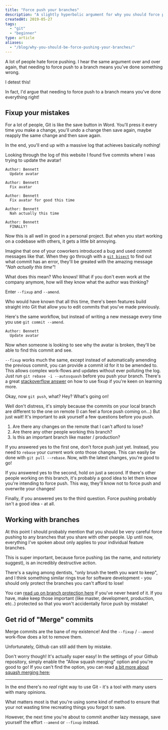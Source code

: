 ```yaml
---
title: "Force push your branches"
description: "A slightly hyperbolic argument for why you should force push your branches. I look at how force pushing helps you to keep your git history readable and free of merge commits."
createdAt: 2019-05-27
tags: 
  - "git"
  - "beginner"
type: article
aliases:
  - "/blog/why-you-should-be-force-pushing-your-branches/"
---
```


A lot of people hate force pushing.
I hear the same argument over and over again, that needing to force push to a branch means you've done something wrong.

I detest this!

In fact, I'd argue that needing to force push to a branch means you've done everything right!

## Fixup your mistakes

For a lot of people, Git is like the save button in Word.
You'll press it every time you make a change, you'll undo a change then save again, maybe reapply the same change and then save again.

In the end, you'll end up with a massive log that achieves basically nothing!

Looking through the log of this website I found five commits where I was trying to update the avatar!

```
Author: Bennett
  Update avatar

Author: Bennett
  Fix avatar

Author: Bennett
  Fix avatar for good this time

Author: Bennett
  Nah actually this time

Author: Bennett
  FINALLY!
```

Now this is all well in good in a personal project.
But when you start working on a codebase with others, it gets a little bit annoying.

Imagine that one of your coworkers introduced a bug and used commit messages like that.
When they go through with a [`git bisect`](https://git-scm.com/docs/git-bisect) to find out what commit has an error, they'll be greated with the amazing message _"Nah actually this time"_!

What does this mean? Who knows! What if you don't even work at the company anymore, how will they know what the author was thinking?

Enter `--fixup` and `--amend`.

Who would have known that all this time, there's been features build straight into Git that allow you to edit commits that you've made previously.

Here's the same workflow, but instead of writing a new message every time you use `git commit --amend`.

```
Author: Bennett
  Update avatar
```

Now when someone is looking to see why the avatar is broken, they'll be able to find this commit and see.

`--fixup` works much the same, except instead of automatically amending the previous commit, you can provide a commit id for it to be amended to. This allows complex work-flows and updates without ever polluting the log.
Just run `git rebase -i --autosquash` before you push your branch.
There's a great [stackoverflow answer](https://stackoverflow.com/questions/3103589/how-can-i-easily-fixup-a-past-commit) on how to use fixup if you're keen on learning more.

Okay, now `git push`, what? Hey? What's going on!

Well don't distress, it's simply because the commits on your local branch are different to the one on remote
(I can feel a force push coming on...) But just wait! It's important to ask yourself a few questions before you push.

1. Are there any changes on the remote that I can't afford to lose?
2. Are there any other people working this branch?
3. Is this an important branch like master / production?

If you answered yes to the first one, don't force push just yet. Instead, you need to `rebase` your current work onto those changes.
This can easily be done with `git pull --rebase`. Now, with the latest changes, you're good to go!

If you answered yes to the second, hold on just a second. If there's other people working on this branch, it's probably a good idea to let them know you're intending to force push. This way, they'll know not to force push and overwrite your changes!

Finally, if you answered yes to the third question. Force pushing probably isn't a good idea - at all.

## Working with branches

At this point I should probably mention that you should be very careful force pushing to any branches that you share with other people.
Up until now, everything I've spoken about only applies to your individual feature branches.

This is super important, because force pushing (as the name, and notoriety suggest), is an incredibly destructive action.

There's a saying among dentists, "only brush the teeth you want to keep", and I think something similar rings true for software development - you should only protect the branches you can't afford to lose!

You can [read up on branch protection here](https://help.github.com/en/articles/about-protected-branches) if you've never heard of it.
If you have, make keep those important (like master, development, production, etc..) protected so that you won't accidentally force push by mistake!

## Get rid of "Merge" commits

Merge commits are the bane of my existence! And the `--fixup` / `--amend` work-flow does a lot to remove them.

Unfortunately, Github can still add them by mistake.

Don't worry though! It's actually super easy!
In the settings of your Github repository, simply enable the "Allow squash merging" option and you're good to go!
If you can't find the option, you can read [a bit more about squash merging here](https://help.github.com/en/articles/configuring-commit-squashing-for-pull-requests);

---

In the end there's no _real_ right way to use Git - it's a tool with many users with many opinions.

What matters most is that you're using some kind of method to ensure that your not wasting time recreating things you forgot to save.

However, the next time you're about to commit another lazy message, save yourself the effort `--amend` or `--fixup` instead.
